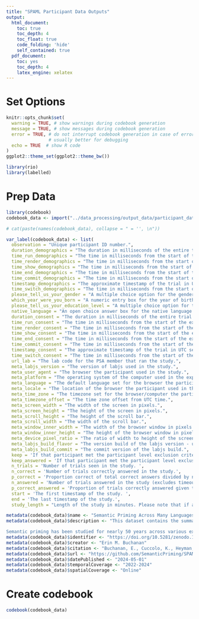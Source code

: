 ```yaml
---
title: "SPAML Participant Data Outputs"
output:
  html_document:
    toc: true
    toc_depth: 4
    toc_float: true
    code_folding: 'hide'
    self_contained: true
  pdf_document:
    toc: yes
    toc_depth: 4
    latex_engine: xelatex
---
```


# Set Options

```r
knitr::opts_chunk$set(
  warning = TRUE, # show warnings during codebook generation
  message = TRUE, # show messages during codebook generation
  error = TRUE, # do not interrupt codebook generation in case of errors,
                # usually better for debugging
  echo = TRUE  # show R code
)
ggplot2::theme_set(ggplot2::theme_bw())

library(rio)
library(labelled)
```

# Prep Data

```r
library(codebook)
codebook_data <- import("../data_processing/output_data/participant_data/sr_participant_data.csv")

# cat(paste(names(codebook_data), collapse = " = '', \n"))

var_label(codebook_data) <- list(
  observation = "Unique participant ID number.",
  duration_demographics = "The duration in milliseconds of the entire trial from time shown to time end - for the demographics form page.",
  time_run_demographics = "The time in milliseconds from the start of the experiment it took to run (start to display) the trial - for the demographics form page.",
  time_render_demographics = "The time in milliseconds from the start of the experiment it took to render (prepare, get ready for) the trial - for the demographics form page.",
  time_show_demographics = "The time in milliseconds from the start of the experiment it took to show the trial on the screen to the participant - for the demographics form page.",
  time_end_demographics = "The time in milliseconds from the start of the experiment it took to end the current trial - for the demographics form page.",
  time_commit_demographics = "The time in milliseconds from the start of the experiment it took to save the current trial - for the demographics form page.",
  timestamp_demographics = "The approximate timestamp of the trial in UTC server time - for the demographics form page.",
  time_switch_demographics = "The time in milliseconds from the start of the experiment it took to switch between the previous trial and the current trial - for the demographics form page.",
  please_tell_us_your_gender = "A multiple choice option for the gender of the participant. All answer choices were in the target language, but are presented in English equivalents here.",
  which_year_were_you_born = "A numeric entry box for the year of birth for the participant.",
  please_tell_us_your_education_level = "A multiple choice option for the education level of the participant. All answer choices were in the target language, but are presented in English equivalents here.",
  native_language = "An open choice answer box for the native language of the participant.",
  duration_consent = "The duration in milliseconds of the entire trial from time shown to time end - for the consent form page.",
  time_run_consent = "The time in milliseconds from the start of the experiment it took to run (start to display) the trial - for the consent form page.",
  time_render_consent = "The time in milliseconds from the start of the experiment it took to render (prepare, get ready for) the trial - for the consent form page.",
  time_show_consent = "The time in milliseconds from the start of the experiment it took to show the trial on the screen to the participant - for the consent form page.",
  time_end_consent = "The time in milliseconds from the start of the experiment it took to end the current trial - for the consent form page.",
  time_commit_consent = "The time in milliseconds from the start of the experiment it took to save the current trial - for the consent form page.",
  timestamp_consent = "The approximate timestamp of the trial in UTC server time - for the consent form page.",
  time_switch_consent = "The time in milliseconds from the start of the experiment it took to switch between the previous trial and the current trial - for the consent form page.",
  url_lab = "The lab code for the PSA member that ran the study.",
  meta_labjs_version = "The version of labjs used in the study.",
  meta_user_agent = "The browser the participant used in the study.",
  meta_platform = "The operating system of the computer used in the experiment.",
  meta_language = "The default language set for the browser the participant used in the study.",
  meta_locale = "The location of the browser the participant used in the study.",
  meta_time_zone = "The timezone set for the browser/computer the participant used in the study.",
  meta_timezone_offset = "The time zone offset from UTC time.",
  meta_screen_width = "The width of the screen in pixels.",
  meta_screen_height = "The height of the screen in pixels.",
  meta_scroll_height = "The height of the scroll bar.",
  meta_scroll_width = "The width of the scroll bar.", 
  meta_window_inner_width = "The width of the browser window in pixels.",
  meta_window_inner_height = "The height of the browser window in pixels.",
  meta_device_pixel_ratio = "The ratio of width to height of the screen in pixels.",
  meta_labjs_build_flavor = "The version build of the labjs version - usually production.",
  meta_labjs_build_commit = "The commit version of the labjs build.",
  keep = 'If that participant met the participant level exclusion criteria: they had to be at least 18, see at least 100 trials, and correctly answer 80% of the trials SEEN.', 
  keep_answered = 'If that participant met the participant level exclusion criteria: they had to be at least 18, see at least 100 trials, and correctly answer 80% of the trials ANSWERED.',
  n_trials = 'Number of trials seen in the study. ', 
  n_correct = 'Number of trials correctly answered in the study.', 
  p_correct = 'Proportion correct of total correct answers divided by number of trials seen.', 
  n_answered = 'Number of trials answered in the study (excludes timeouts). ', 
  p_correct_answered = 'Proportion of trials correctly answered given the number of trials answered in the study.', 
  start = 'The first timestamp of the study. ', 
  end = 'The last timestamp of the study.', 
  study_length = "Length of the study in minutes. Please note that if a participant's computer went to sleep during the study, it would pause the study, but given the next timestamp would still calculate time elapsed from the previous timestamp. Therefore, very long response times likely indicate participants that quit the study but did not close the browser window for a long time.")

metadata(codebook_data)$name <- "Semantic Priming Across Many Languages Participants Level Data (Example using Serbian Data)"
metadata(codebook_data)$description <- "This dataset contains the summarized participant information, separated by language, for participants involved in the study. The data includes demographic variables, timestamp information for the consent form and demographic page, and the summarized accuracy, trial, and study length for each participant. 

Semantic priming has been studied for nearly 50 years across various experimental manipulations and theoretical frameworks. These studies provide insight into the cognitive underpinnings of semantic representations in both healthy and clinical populations; however, they have suffered from several issues including generally low sample sizes and a lack of diversity in linguistic implementations. Here, we will test the size and the variability of the semantic priming effect across ten languages by creating a large database of semantic priming values, based on an adaptive sampling procedure. Differences in response latencies between related word-pair conditions and unrelated word-pair conditions (i.e., difference score confidence interval is greater than zero) will allow quantifying evidence for semantic priming, whereas improvements in model fit with the addition of a random intercept for language will provide support for variability in semantic priming across languages."
metadata(codebook_data)$identifier <- "https://doi.org/10.5281/zenodo.10888833"
metadata(codebook_data)$creator <- "Erin M. Buchanan"
metadata(codebook_data)$citation <- "Buchanan, E., Cuccolo, K., Heyman, T., Iyer, A., Coles, N., Lewis Jr, N., Peters, K., van Berkel, N., Taylor, J., Van't Veer, A. E., Montefinese, M., Valentine, K. D., Maxwell, N., Türkan, B. N., Williams, G., Oliveros-Chacana, J. C., Röer, J., Fini, C., Acar, O., … Lewis, S. C. (2024). SemanticPriming/SPAML: SPAML v1 Data Release (v1.0.0) [Data set]. Zenodo. https://doi.org/10.5281/zenodo.10888833"
metadata(codebook_data)$url <- "https://github.com/SemanticPriming/SPAML/releases/"
metadata(codebook_data)$datePublished <- "2024-05-01"
metadata(codebook_data)$temporalCoverage <- "2022-2024" 
metadata(codebook_data)$spatialCoverage <- "Online" 
```

# Create codebook

```r
codebook(codebook_data)
```
